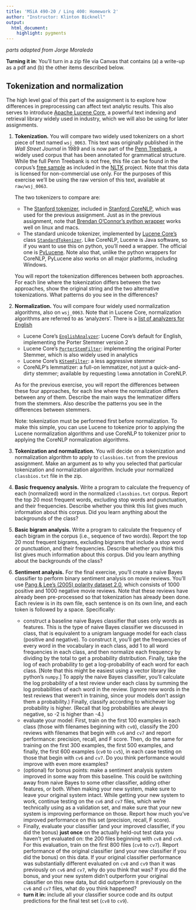 ```yaml
---
title: 'MSiA 490-20 / Ling 400: Homework 2'
author: "Instructor: Klinton Bicknell"
output:
  html_document:
    highlight: pygments
---
```

_parts adapted from Jorge Moraleda_

**Turning it in**: You'll turn in a zip file via Canvas that contains (a) a write-up as a pdf and (b) the other items described below.

## Tokenization and normalization
The high level goal of this part of the assignment is to explore how differences in preprocessing can affect text analytic results. This also serves to introduce [Apache Lucene Core](https://lucene.apache.org/core/), a powerful text indexing and retrieval library widely used in industry, which we will also be using for later assignments.

1. **Tokenization.** You will compare two widely used tokenizers on a short piece of text named `wsj_0063`. This text was originally published in the _Wall Street Journal_ in 1989 and is now part of the [Penn Treebank](https://www.cis.upenn.edu/~treebank/), a widely used corpus that has been annotated for grammatical structure. While the full Penn Treebank is not free, this file can be found in the corpus's [free sample](http://www.nltk.org/nltk_data/packages/corpora/treebank.zip) as included in the [NLTK](www.nltk.org) project. Note that this data is licensed for non-commercial use only. For the purposes of this exercise we'll be using the raw version of this text, available at `raw/wsj_0063`.

      The two tokenizers to compare are:

      * The [Stanford tokenizer](http://nlp.stanford.edu/software/tokenizer.shtml), included in [Stanford CoreNLP](http://nlp.stanford.edu/software/corenlp.shtml), which was used for the previous assignment. Just as in the previous assignment, note that [Brendan O'Connor's python wrapper](https://github.com/brendano/stanford_corenlp_pywrapper) works well on linux and macs.
      * The standard unicode tokenizer, implemented by [Lucene Core's](https://lucene.apache.org/core/) class [`StandardTokenizer`](http://lucene.apache.org/core/5_3_1/analyzers-common/org/apache/lucene/analysis/standard/StandardTokenizer.html). Like CoreNLP, Lucene is Java software, so if you want to use this on python, you'll need a wrapper. The official one is [PyLucene](http://lucene.apache.org/pylucene/). Note also that, unlike the python wrappers for CoreNLP, PyLucene also works on all major platforms, including Windows.

      You will report the tokenization differences between both approaches. For each line where the tokenization differs between the two approaches, show the original string and the two alternative tokenizations. What patterns do you see in the differences?

2. **Normalization.** You will compare four widely used normalization algorithms, also on `wsj_0063`. Note that in Lucene Core, normalization algorithms are referred to as 'analyzers'. There is a [list of analyzers for English](http://lucene.apache.org/core/5_3_1/analyzers-common/org/apache/lucene/analysis/en/EnglishAnalyzer.html)

      * Lucene Core's [`EnglishAnalyzer`](http://lucene.apache.org/core/5_3_1/analyzers-common/org/apache/lucene/analysis/en/EnglishAnalyzer.html): Lucene Core's default for English, implementing the Porter Stemmer version 2
      * Lucene Core's [`PorterStemFilter`](http://lucene.apache.org/core/5_3_1/analyzers-common/org/apache/lucene/analysis/en/PorterStemFilter.html): implementing the original Porter Stemmer, which is also widely used in analytics
      * Lucene Core's [`KStemFilter`](http://lucene.apache.org/core/5_3_1/analyzers-common/org/apache/lucene/analysis/en/KStemFilter.html): a less aggressive stemmer
      * CoreNLP's lemmatizer: a full-on lemmatizer, not just a quick-and-dirty stemmer; available by requesting `lemma` annotation in CoreNLP.
      
      As for the previous exercise, you will report the differences between these four approaches, for each line where the normalization differs between any of them. Describe the main ways the lemmatizer differs from the stemmers. Also describe the patterns you see in the differences between stemmers.
      
      Note: tokenization must be performed first before normalization. To make this simple, you can use Lucene to tokenize prior to applying the Lucene normalization algorithms and use CoreNLP to tokenizer prior to applying the CoreNLP normalization algorithms.
      
3. **Tokenization and normalization.** You will decide on a tokenization and normalization algorithm to apply to `classbios.txt` from the previous assignment. Make an argument as to why you selected that particular tokenization and normalization algorithm. Include your normalized `classbios.txt` file in the zip.

4. **Basic frequency analysis.** Write a program to calculate the frequency of each (normalized) word in the normalized `classbios.txt` corpus. Report the top 20 most frequent words, excluding stop words and punctuation, and their frequencies. Describe whether you think this list gives much information about this corpus. Did you learn anything about the backgrounds of the class?

5. **Basic bigram analysis.** Write a program to calculate the frequency of each bigram in the corpus (i.e., sequence of two words). Report the top 20 most frequent bigrams, excluding bigrams that include a stop word or punctuation, and their frequencies. Describe whether you think this list gives much information about this corpus. Did you learn anything about the backgrounds of the class?

6. **Sentiment analysis.** For the final exercise, you'll create a naive Bayes classifier to perform binary sentiment analysis on movie reviews. You'll use [Pang & Lee's (2005) polarity dataset 2.0](http://www.cs.cornell.edu/people/pabo/movie-review-data/review_polarity.tar.gz), which consists of 1000 positive and 1000 negative movie reviews. Note that these reviews have already been pre-processed so that tokenization has already been done. Each review is in its own file, each sentence is on its own line, and each token is followed by a space. Specifically:

      * construct a baseline naive Bayes classifier that uses only words as features. This is the type of naive Bayes classifier we discussed in class, that is equivalent to a unigram language model for each class (positive and negative). To construct it, you'll get the frequencies of every word in the vocabulary in each class, add 1 to all word frequencies in each class, and then normalize each frequency by dividing by the total to get a probability distribution. Finally, take the log of each probability to get a log-probability of each word for each class. [Note that this might be easiest using a vector library like python's `numpy`.] To apply the naive Bayes classifier, you'll calculate the log probability of a test review under each class by summing the log probabilities of each word in the review. (Ignore new words in the test reviews that weren't in training, since your models don't assign them a probability.) Finally, classify according to whichever log probability is higher. (Recall that log probabilities are always negative, so -2 is higher than -4.)
      * evaluate your model: First, train on the first 100 examples in each class (those with filenames beginning with `cv0`), classify the 200 reviews with filenames that begin with `cv6` and `cv7` and report performance: precision, recall, and F score. Then, do the same for training on the first 300 examples, the first 500 examples, and finally, the first 600 examples (`cv0` to `cv5`), in each case testing on those that begin with `cv6` and `cv7`. Do you think performance would improve with even more examples?
      * (optional) for bonus points: make a sentiment analysis system improved in some way from this baseline. This could be switching away from naive Bayes to some other classifier, adding other features, or both. When making your new system, make sure to leave your original system intact. While getting your new system to work, continue testing on the `cv6` and `cv7` files, which we're technically using as a validation set, and make sure that your new system is improving performance on those. Report how much you've improved performance on this set (precision, recall, F score).
      * Finally, evaluate your classifier (and your improved classifier, if you did the bonus) **just once** on the actually held-out test data you haven't yet evaluated on: the 200 files beginning with `cv8` and `cv9`. For this evaluation, train on the first 800 files (`cv0` to `cv7`). Report performance of the original classifier (and your new classifier if you did the bonus) on this data. If your original classifier performance was substantially different evaluated on `cv8` and `cv9` than it was previously on `cv6` and `cv7`, why do you think that was? If you did the bonus, and your new system didn't outperform your original classifier on this new data, but did outperform it previously on the `cv6` and `cv7` files, what do you think happened?
      * **turn it in:** include all your classifier source code and its output predictions for the final test set (`cv8` to `cv9`).
